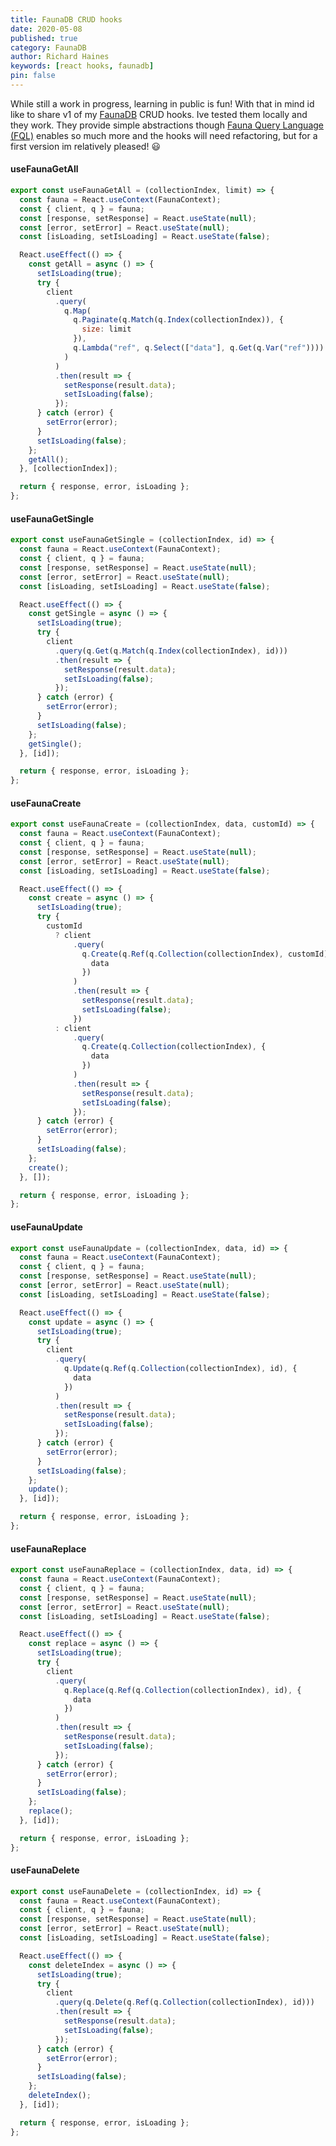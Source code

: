 ```yaml
---
title: FaunaDB CRUD hooks
date: 2020-05-08
published: true
category: FaunaDB
author: Richard Haines
keywords: [react hooks, faunadb]
pin: false
---
```


While still a work in progress, learning in public is fun! With that in mind id
like to share v1 of my [FaunaDB](https://fauna.com/) CRUD hooks. Ive tested them
locally and they work. They provide simple abstractions though
[Fauna Query Language (FQL)](https://docs.fauna.com/fauna/current/api/fql/)
enables so much more and the hooks will need refactoring, but for a first
version im relatively pleased! 😃

#### useFaunaGetAll

```js
export const useFaunaGetAll = (collectionIndex, limit) => {
  const fauna = React.useContext(FaunaContext);
  const { client, q } = fauna;
  const [response, setResponse] = React.useState(null);
  const [error, setError] = React.useState(null);
  const [isLoading, setIsLoading] = React.useState(false);

  React.useEffect(() => {
    const getAll = async () => {
      setIsLoading(true);
      try {
        client
          .query(
            q.Map(
              q.Paginate(q.Match(q.Index(collectionIndex)), {
                size: limit
              }),
              q.Lambda("ref", q.Select(["data"], q.Get(q.Var("ref"))))
            )
          )
          .then(result => {
            setResponse(result.data);
            setIsLoading(false);
          });
      } catch (error) {
        setError(error);
      }
      setIsLoading(false);
    };
    getAll();
  }, [collectionIndex]);

  return { response, error, isLoading };
};
```

#### useFaunaGetSingle

```js
export const useFaunaGetSingle = (collectionIndex, id) => {
  const fauna = React.useContext(FaunaContext);
  const { client, q } = fauna;
  const [response, setResponse] = React.useState(null);
  const [error, setError] = React.useState(null);
  const [isLoading, setIsLoading] = React.useState(false);

  React.useEffect(() => {
    const getSingle = async () => {
      setIsLoading(true);
      try {
        client
          .query(q.Get(q.Match(q.Index(collectionIndex), id)))
          .then(result => {
            setResponse(result.data);
            setIsLoading(false);
          });
      } catch (error) {
        setError(error);
      }
      setIsLoading(false);
    };
    getSingle();
  }, [id]);

  return { response, error, isLoading };
};
```

#### useFaunaCreate

```jsx
export const useFaunaCreate = (collectionIndex, data, customId) => {
  const fauna = React.useContext(FaunaContext);
  const { client, q } = fauna;
  const [response, setResponse] = React.useState(null);
  const [error, setError] = React.useState(null);
  const [isLoading, setIsLoading] = React.useState(false);

  React.useEffect(() => {
    const create = async () => {
      setIsLoading(true);
      try {
        customId
          ? client
              .query(
                q.Create(q.Ref(q.Collection(collectionIndex), customId), {
                  data
                })
              )
              .then(result => {
                setResponse(result.data);
                setIsLoading(false);
              })
          : client
              .query(
                q.Create(q.Collection(collectionIndex), {
                  data
                })
              )
              .then(result => {
                setResponse(result.data);
                setIsLoading(false);
              });
      } catch (error) {
        setError(error);
      }
      setIsLoading(false);
    };
    create();
  }, []);

  return { response, error, isLoading };
};
```

#### useFaunaUpdate

```jsx
export const useFaunaUpdate = (collectionIndex, data, id) => {
  const fauna = React.useContext(FaunaContext);
  const { client, q } = fauna;
  const [response, setResponse] = React.useState(null);
  const [error, setError] = React.useState(null);
  const [isLoading, setIsLoading] = React.useState(false);

  React.useEffect(() => {
    const update = async () => {
      setIsLoading(true);
      try {
        client
          .query(
            q.Update(q.Ref(q.Collection(collectionIndex), id), {
              data
            })
          )
          .then(result => {
            setResponse(result.data);
            setIsLoading(false);
          });
      } catch (error) {
        setError(error);
      }
      setIsLoading(false);
    };
    update();
  }, [id]);

  return { response, error, isLoading };
};
```

#### useFaunaReplace

```jsx
export const useFaunaReplace = (collectionIndex, data, id) => {
  const fauna = React.useContext(FaunaContext);
  const { client, q } = fauna;
  const [response, setResponse] = React.useState(null);
  const [error, setError] = React.useState(null);
  const [isLoading, setIsLoading] = React.useState(false);

  React.useEffect(() => {
    const replace = async () => {
      setIsLoading(true);
      try {
        client
          .query(
            q.Replace(q.Ref(q.Collection(collectionIndex), id), {
              data
            })
          )
          .then(result => {
            setResponse(result.data);
            setIsLoading(false);
          });
      } catch (error) {
        setError(error);
      }
      setIsLoading(false);
    };
    replace();
  }, [id]);

  return { response, error, isLoading };
};
```

#### useFaunaDelete

```jsx
export const useFaunaDelete = (collectionIndex, id) => {
  const fauna = React.useContext(FaunaContext);
  const { client, q } = fauna;
  const [response, setResponse] = React.useState(null);
  const [error, setError] = React.useState(null);
  const [isLoading, setIsLoading] = React.useState(false);

  React.useEffect(() => {
    const deleteIndex = async () => {
      setIsLoading(true);
      try {
        client
          .query(q.Delete(q.Ref(q.Collection(collectionIndex), id)))
          .then(result => {
            setResponse(result.data);
            setIsLoading(false);
          });
      } catch (error) {
        setError(error);
      }
      setIsLoading(false);
    };
    deleteIndex();
  }, [id]);

  return { response, error, isLoading };
};
```
